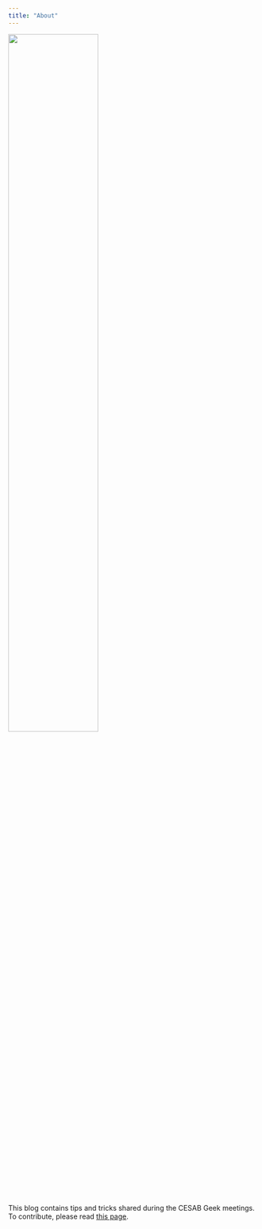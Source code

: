 ```yaml
---
title: "About"
---
```


![](images/logo-CESAB.png){width=60%}

This blog contains tips and tricks shared during the CESAB Geek meetings. To contribute, please read [this page](contribute.html).
